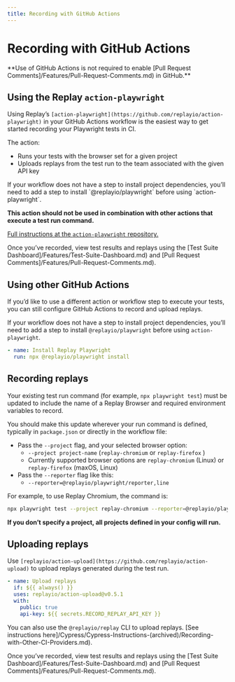 ```yaml
---
title: Recording with GitHub Actions
---
```


# Recording with GitHub Actions

<Callout type="info" emoji="👉">
**Use of GitHub Actions is not required to enable [Pull Request Comments]/Features/Pull-Request-Comments.md) in GitHub.**
</Callout>

## Using the Replay `action-playwright`

Using Replay’s `[action-playwright](https://github.com/replayio/action-playwright)` in your GitHub Actions workflow is the easiest way to get started recording your Playwright tests in CI.

The action:

- Runs your tests with the browser set for a given project
- Uploads replays from the test run to the team associated with the given API key

<Callout type="warning" emoji="🚧">
If your workflow does not have a step to install project dependencies, you’ll need to add a step to install `@replayio/playwright` before using `action-playwright`.
</Callout>

**This action should not be used in combination with other actions that execute a test run command.**

[Full instructions at the `action-playwright` repository.](https://github.com/replayio/action-playwright)

<Callout type="info" emoji="💡">
Once you’ve recorded, view test results and replays using the [Test Suite Dashboard]/Features/Test-Suite-Dashboard.md) and [Pull Request Comments]/Features/Pull-Request-Comments.md).
</Callout>

## Using other GitHub Actions

If you’d like to use a different action or workflow step to execute your tests, you can still configure GitHub Actions to record and upload replays.

If your workflow does not have a step to install project dependencies, you’ll need to add a step to install `@replayio/playwright` before using `action-playwright`.

```yaml
- name: Install Replay Playwright
  run: npx @replayio/playwright install
```

## Recording replays

Your existing test run command (for example, `npx playwright test`) must be updated to include the name of a Replay Browser and required environment variables to record. 

You should make this update wherever your run command is defined, typically in `package.json` or directly in the workflow file:

- Pass the `--project` flag, and your selected browser option:
    - `--project project-name` (`replay-chromium` or `replay-firefox` )
    - Currently supported browser options are `replay-chromium` (Linux) or `replay-firefox` (maxOS, Linux)
- Pass the `--reporter` flag like this:
    - `--reporter=@replayio/playwright/reporter,line`

For example, to use Replay Chromium, the command is:

```bash
npx playwright test --project replay-chromium --reporter=@replayio/playwright/reporter,line
```

**If you don’t specify a project, all projects defined in your config will run.**

## Uploading replays

Use `[replayio/action-upload](https://github.com/replayio/action-upload)` to upload replays generated during the test run.

```yaml
- name: Upload replays
  if: ${{ always() }}
  uses: replayio/action-upload@v0.5.1
  with:
    public: true
    api-key: ${{ secrets.RECORD_REPLAY_API_KEY }}
```

You can also use the `@replayio/replay` CLI to upload replays. [See instructions here]/Cypress/Cypress-Instructions-(archived)/Recording-with-Other-CI-Providers.md).

<Callout type="info" emoji="💡">
Once you’ve recorded, view test results and replays using the [Test Suite Dashboard]/Features/Test-Suite-Dashboard.md) and [Pull Request Comments]/Features/Pull-Request-Comments.md).
</Callout>